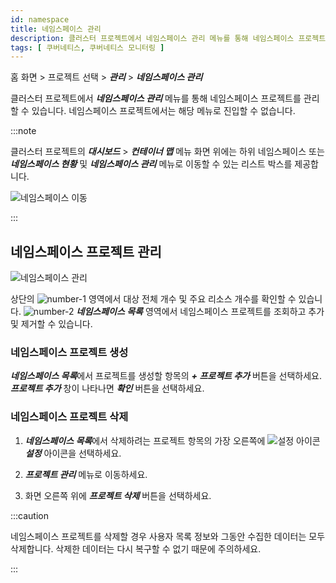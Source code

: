 ```yaml
---
id: namespace
title: 네임스페이스 관리
description: 클러스터 프로젝트에서 네임스페이스 관리 메뉴를 통해 네임스페이스 프로젝트를 관리할 수 있습니다.
tags: [ 쿠버네티스, 쿠버네티스 모니터링 ]
---
```


홈 화면 > 프로젝트 선택 > ***관리*** > ***네임스페이스 관리***

클러스터 프로젝트에서 ***네임스페이스 관리*** 메뉴를 통해 네임스페이스 프로젝트를 관리할 수 있습니다. 네임스페이스 프로젝트에서는 해당 메뉴로 진입할 수 없습니다.
 
:::note

클러스터 프로젝트의 ***대시보드*** > ***컨테이너 맵*** 메뉴 화면 위에는 하위 네임스페이스 또는 ***네임스페이스 현황*** 및 ***네임스페이스 관리*** 메뉴로 이동할 수 있는 리스트 박스를 제공합니다. 

![네임스페이스 이동](/img/k8s-namespace-project-list-check.png)

:::

## 네임스페이스 프로젝트 관리

![네임스페이스 관리](/img/k8s-namespace-mng.png)

상단의 ![number-1](/img/number-01.png) 영역에서 대상 전체 개수 및 주요 리소스 개수를 확인할 수 있습니다. ![number-2](/img/number-02.png) ***네임스페이스 목록*** 영역에서 네임스페이스 프로젝트를 조회하고 추가 및 제거할 수 있습니다.

### 네임스페이스 프로젝트 생성

***네임스페이스 목록***에서 프로젝트를 생성할 항목의 ***+ 프로젝트 추가*** 버튼을 선택하세요. ***프로젝트 추가*** 창이 나타나면 ***확인*** 버튼을 선택하세요.

### 네임스페이스 프로젝트 삭제

1. ***네임스페이스 목록***에서 삭제하려는 프로젝트 항목의 가장 오른쪽에 ![설정 아이콘](/img/ico-setting.svg) ***설정*** 아이콘을 선택하세요.

1. ***프로젝트 관리*** 메뉴로 이동하세요.

1. 화면 오른쪽 위에 ***프로젝트 삭제*** 버튼을 선택하세요.

:::caution

네임스페이스 프로젝트를 삭제할 경우 사용자 목록 정보와 그동안 수집한 데이터는 모두 삭제합니다. 삭제한 데이터는 다시 복구할 수 없기 때문에 주의하세요.

:::

<!-- 

네임스페이스 현황 ... 리소스 > 네임스페이스 현황 이동 안내
네임스페이스 관리 안내 추가 이미지 추가 필요

-->